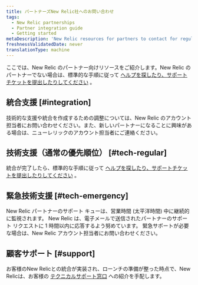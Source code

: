 ```yaml
---
title: パートナーズNew Relic社へのお問い合わせ
tags:
  - New Relic partnerships
  - Partner integration guide
  - Getting started
metaDescription: 'New Relic resources for partners to contact for regular or emergency assistance for integrations, and post-implementation technical support.'
freshnessValidatedDate: never
translationType: machine
---
```


ここでは、New Relic のパートナー向けリソースをご紹介します。New Relic のパートナーでない場合は、標準的な手順に従って [ヘルプを探したり、サポートチケットを提出したりしてください](/docs/using-new-relic/welcome-new-relic/getting-started/find-help-or-file-support-ticket) 。

## 統合支援 [#integration]

技術的な支援や統合を作成するための調整については、New Relic のアカウント担当者にお問い合わせください。また、新しいパートナーになることに興味がある場合は、ニューレリックのアカウント担当者にご連絡ください。

## 技術支援（通常の優先順位） [#tech-regular]

統合が完了したら、標準的な手順に従って [ヘルプを探したり、サポートチケットを提出したりしてください](/docs/using-new-relic/welcome-new-relic/getting-started/find-help-or-file-support-ticket) 。

## 緊急技術支援 [#tech-emergency]

New Relic パートナーのサポート キューは、営業時間 (太平洋時間) 中に継続的に監視されます。 New Relic は、電子メールで送信されたパートナーのサポート リクエストに 1 時間以内に応答するよう努めています。 緊急サポートが必要な場合は、New Relic アカウント担当者にお問い合わせください。

## 顧客サポート [#support]

お客様のNew Relicとの統合が実装され、ローンチの準備が整った時点で、New Relicは、お客様の [テクニカルサポート窓口](/docs/accounts-partnerships/partnerships/partner-integration-guide/support) への紹介を手配します。
